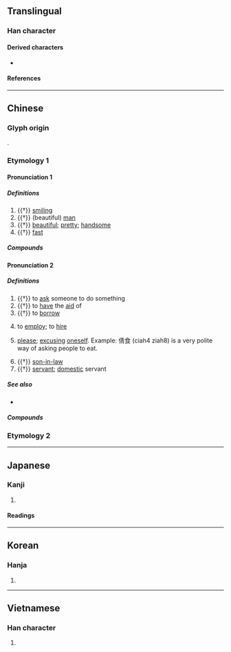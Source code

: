 {{character info/new}}
==Translingual==

===Han character===
{{Han char|rn=9|rad=人|as=08|sn=10|four=25227|canj=OQMB|ids=⿰亻青(GHTV),⿰亻靑(JK)}}

====Derived characters====
* {{l|mul|[[𣹥]], [[𫷝]], [[蒨]], [[篟]]}} <!-- Note: 𫣺 not derived from 倩, derived from ⿰亻靜 -->

====References====
{{Han ref|kx=0109.010|dkj=00791|dj=0231.100|hdz=10170.010|uh=5029}}

----

==Chinese==
{{zh-forms}}

===Glyph origin===
{{Han etym}}
{{Han compound|人|青|ls=psc|c1=s|c2=p}}.

===Etymology 1===

====Pronunciation 1====
{{zh-pron
|m=qiàn
|c=sin6,sin3
|h=pfs=
|md=chiéng
|mn=
|w=2qi
|mc=1
|oc=n,1
|cat=a,n
}}

=====Definitions=====
{{zh-hanzi}}

# {{†}} [[smiling]]
# {{†}} (beautiful) [[man]]
# {{†}} [[beautiful]]; [[pretty]]; [[handsome]]
# {{†}} [[fast]]

=====Compounds=====
{{zh-der|倩倩|倩女|倩女離魂|倩妝|倩影|巧笑倩兮|盼倩|飯匙倩}}

====Pronunciation 2====
{{zh-pron
|m=qìng,qiàn
|c=cing3,sin3,sin6
|h=pfs=
|md=chiáng
|mn=chhiàⁿ
|w=
|mc=2
|oc=n,2
|cat=v,n
}}

=====Definitions=====
{{zh-hanzi}}

# {{†}} to [[ask]] someone to do something
# {{†}} to [[have]] the [[aid]] of
# {{†}} to [[borrow]]
# {{lb|zh|Min}} to [[employ]]; to [[hire]]
# {{lb|zh|Teochew}} [[please]]; [[excusing]] [[oneself]]. Example: 倩食 (ciah4 ziah8) is a very polite way of asking people to eat.{{attention|nan}}
# {{†}} [[son-in-law]]
# {{†}} [[servant]]; [[domestic]] servant

=====See also=====
* {{zh-l|請}}

=====Compounds=====
{{zh-der|雇倩|倩的|倩工}}

===Etymology 2===
{{zh-see|歉|ss}}

----

==Japanese==

===Kanji===
{{ja-kanji|grade=|rs=人08}}

# {{rfdef|ja|sort=人08}}

====Readings====
{{ja-readings
|goon=しょう, せん
|kanon=せい, せん
|kun=うつく-し.い, つらつら-
}}

----

==Korean==

===Hanja===
{{ko-hanja|hangeul=천|rv=cheon|mr=ch'ŏn|y=chen}}

# {{rfdef|ko|sort=人08}}

----

==Vietnamese==

===Han character===
{{vi-hantu|[[thiến]]|rs=人08}}

# {{rfdef|vi|sort=人08}}